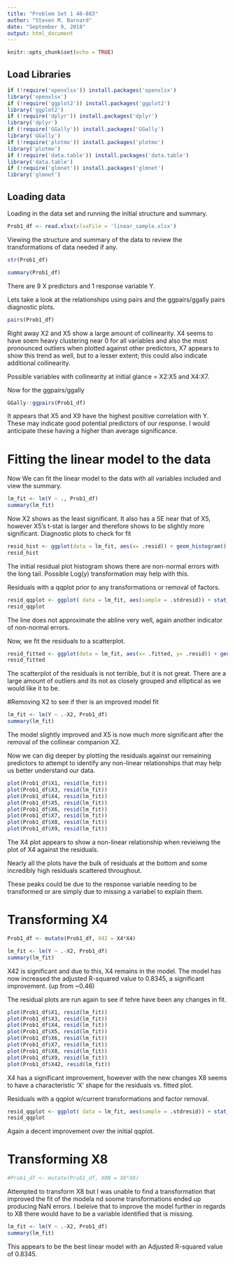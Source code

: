 ---
title: "Problem Set 1 46-883"
author: "Steven M. Barnard"
date: "September 9, 2018"
output: html_document
---

```{r setup, include=FALSE}
knitr::opts_chunk$set(echo = TRUE)
```

## Load Libraries
```{r libs, include=FALSE}
if (!require('openxlsx')) install.packages('openxlsx')
library('openxlsx')
if (!require('ggplot2')) install.packages('ggplot2')
library('ggplot2')
if (!require('dplyr')) install.packages('dplyr')
library('dplyr')
if (!require('GGally')) install.packages('GGally')
library('GGally')
if (!require('plotmo')) install.packages('plotmo')
library('plotmo')
if (!require('data.table')) install.packages('data.table')
library('data.table')
if (!require('glmnet')) install.packages('glmnet')
library('glmnet')
```

## Loading data
Loading in the data set and running the initial structure and summary.
```{r load_data}
Prob1_df <- read.xlsx(xlsxFile = 'linear_sample.xlsx')
```

Viewing the structure and summary of the data to review the transformations of data needed if any.
```{r}
str(Prob1_df)

summary(Prob1_df)
```

There are 9 X predictors and 1 response variable Y.

Lets take a look at the relationships using pairs and the ggpairs/ggally pairs diagnostic plots.
```{r}
pairs(Prob1_df)
```
Right away X2 and X5 show a large amount of collinearity. X4 seems to have soem heavy clustering near 0 for all variables and also the most pronounced outliers when plotted against other predictors, X7 appears to show this trend as well, but to a lesser extent; this could also indicate additional collinearity.

Possible variables with collinearity at initial glance =  X2:X5 and X4:X7.

Now for the ggpairs/ggally
```{r}
GGally::ggpairs(Prob1_df)
```
It appears that X5 and X9 have the highest positive correlation with Y. These may indicate good potential predictors of our response. I would anticipate these having a higher than average significance.

# Fitting the linear model to the data
Now We can fit the linear model to the data with all variables included and view the summary.
```{r}
lm_fit <- lm(Y ~ ., Prob1_df)
summary(lm_fit)
```
Now X2 shows as the least significant. It also has a SE near that of X5, however X5's t-stat is larger and therefore shows to be slightly more significant.
Diagnostic plots to check for fit
```{r}
resid_hist <- ggplot(data = lm_fit, aes(x= .resid)) + geom_histogram()
resid_hist
```
The initial residual plot histogram shows there are non-normal errors with the long tail. Possible Log(y) transformation may help with this.

Residuals with a qqplot prior to any transformations or removal of factors.
```{r}
resid_qqplot <- ggplot( data = lm_fit, aes(sample = .stdresid)) + stat_qq() + geom_abline()
resid_qqplot
```
The line does not approximate the abline very well, again another indicator of non-normal errors.

Now, we fit the residuals to a scatterplot.
```{r}
resid_fitted <- ggplot(data = lm_fit, aes(x= .fitted, y= .resid)) + geom_point() + labs(x= "Fitted Values" , y= "Residuals")
resid_fitted
```
The scatterplot of the residuals is not terrible, but it is not great. There are a large amount of outliers and its not as closely grouped and elliptical as we would like it to be.

#Removing X2 to see if ther is an improved model fit
```{r}
lm_fit <- lm(Y ~ .-X2, Prob1_df)
summary(lm_fit)
```
The model slightly improved and X5 is now much more significant after the removal of the collinear companion X2.

Now we can dig deeper by plotting the residuals against our remaining predictors to attempt to identify any non-linear relationships that may help us better understand our data.

```{r}
plot(Prob1_df$X1, resid(lm_fit))
plot(Prob1_df$X3, resid(lm_fit))
plot(Prob1_df$X4, resid(lm_fit))
plot(Prob1_df$X5, resid(lm_fit))
plot(Prob1_df$X6, resid(lm_fit))
plot(Prob1_df$X7, resid(lm_fit))
plot(Prob1_df$X8, resid(lm_fit))
plot(Prob1_df$X9, resid(lm_fit))
```
The X4 plot appears to show a non-linear relationship when revieiwng the plot of X4 against the residuals.

Nearly all the plots have the bulk of residuals at the bottom and some incredibly high residuals scattered throughout. 

These peaks could be due to the response variable needing to be transformed or are simply due to missing a variabel to explain them.

# Transforming X4
```{r}
Prob1_df <- mutate(Prob1_df, X42 = X4*X4)
```

```{r}
lm_fit <- lm(Y ~ .-X2, Prob1_df)
summary(lm_fit)
```
X42 is significant and due to this, X4 remains in the model.
The model has now increased the adjusted R-squared value to 0.8345, a significant improvement. (up from ~0.46)

The residual plots are run again to see if tehre have been any changes in fit.
```{r}
plot(Prob1_df$X1, resid(lm_fit))
plot(Prob1_df$X3, resid(lm_fit))
plot(Prob1_df$X4, resid(lm_fit))
plot(Prob1_df$X5, resid(lm_fit))
plot(Prob1_df$X6, resid(lm_fit))
plot(Prob1_df$X7, resid(lm_fit))
plot(Prob1_df$X8, resid(lm_fit))
plot(Prob1_df$X9, resid(lm_fit))
plot(Prob1_df$X42, resid(lm_fit))
```
X4 has a significant improvement, however with the new changes X8 seems to have a characteristic 'X' shape for the residuals vs. fitted plot.

Residuals with a qqplot w/current transformations and factor removal.
```{r}
resid_qqplot <- ggplot( data = lm_fit, aes(sample = .stdresid)) + stat_qq() + geom_abline()
resid_qqplot
```
Again a decent improvement over the initial qqplot.

# Transforming X8
```{r}
#Prob1_df <- mutate(Prob1_df, X8N = X8*X8)
```
Attempted to transform X8 but I was unable to find a transformation that improved the fit of the modela nd soome transformations ended up producing NaN errors. I beleive that to improve the model further in regards to X8 there would have to be a variable identified that is missing.

```{r}
lm_fit <- lm(Y ~ .-X2, Prob1_df)
summary(lm_fit)
```
This appears to be the best linear model with an Adjusted R-squared value of 0.8345.
